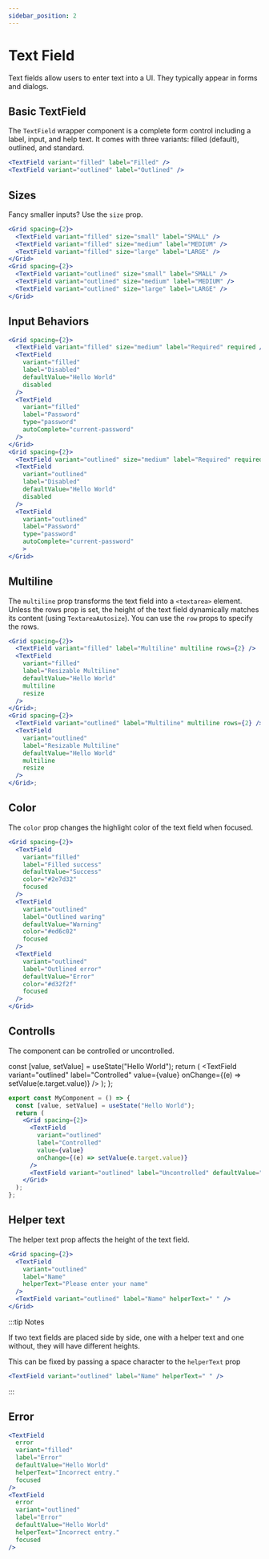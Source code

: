 ```yaml
---
sidebar_position: 2
---
```



# Text Field

Text fields allow users to enter text into a UI. They typically appear in forms and dialogs.

## Basic TextField

The `TextField` wrapper component is a complete form control including a label, input, and help text. It comes with three variants: filled (default), outlined, and standard.

<Wrapper>
  <Grid spacing={2} justifyContent="center">
    <TextField variant="filled" label="Filled" />
    <TextField variant="outlined" label="Outlined" />
  </Grid>
</Wrapper>

```jsx
<TextField variant="filled" label="Filled" />
<TextField variant="outlined" label="Outlined" />
```

## Sizes

Fancy smaller inputs? Use the `size` prop.

<Wrapper>
  <Grid spacing={2} justifyContent="center">
    <Grid spacing={2}>
      <TextField variant="filled" size="small" label="SMALL" />
      <TextField variant="filled" size="medium" label="MEDIUM" />
      <TextField variant="filled" size="large" label="LARGE" />
    </Grid>
    <Grid spacing={2}>
      <TextField variant="outlined" size="small" label="SMALL" />
      <TextField variant="outlined" size="medium" label="MEDIUM" />
      <TextField variant="outlined" size="large" label="LARGE" />
    </Grid>
  </Grid>
</Wrapper>

```jsx
<Grid spacing={2}>
  <TextField variant="filled" size="small" label="SMALL" />
  <TextField variant="filled" size="medium" label="MEDIUM" />
  <TextField variant="filled" size="large" label="LARGE" />
</Grid>
<Grid spacing={2}>
  <TextField variant="outlined" size="small" label="SMALL" />
  <TextField variant="outlined" size="medium" label="MEDIUM" />
  <TextField variant="outlined" size="large" label="LARGE" />
</Grid>
```

## Input Behaviors

<Wrapper>
  <Grid spacing={2} justifyContent="center">
    <Grid spacing={2}>
      <TextField variant="filled" size="medium" label="Required" required />
      <TextField
        variant="filled"
        label="Disabled"
        defaultValue="Hello World"
        disabled
      />
      <TextField
        variant="filled"
        label="Password"
        type="password"
        autoComplete="current-password"
      />
    </Grid>
    <Grid spacing={2}>
      <TextField variant="outlined" size="medium" label="Required" required />
      <TextField
        variant="outlined"
        label="Disabled"
        defaultValue="Hello World"
        disabled
      />
      <TextField
        variant="outlined"
        label="Password"
        type="password"
        autoComplete="current-password"
      />
    </Grid>
  </Grid>
</Wrapper>

```jsx
<Grid spacing={2}>
  <TextField variant="filled" size="medium" label="Required" required />
  <TextField
    variant="filled"
    label="Disabled"
    defaultValue="Hello World"
    disabled
  />
  <TextField
    variant="filled"
    label="Password"
    type="password"
    autoComplete="current-password"
  />
</Grid>
<Grid spacing={2}>
  <TextField variant="outlined" size="medium" label="Required" required />
  <TextField
    variant="outlined"
    label="Disabled"
    defaultValue="Hello World"
    disabled
  />
  <TextField
    variant="outlined"
    label="Password"
    type="password"
    autoComplete="current-password"
    >
</Grid>
```

## Multiline

The `multiline` prop transforms the text field into a `<textarea>` element. Unless the rows prop is set, the height of the text field dynamically matches its content (using `TextareaAutosize`). You can use the `row` props to specify the rows.

<Wrapper>
  <Grid spacing={2} justifyContent="center">
    <Grid spacing={2}>
      <TextField variant="filled" label="Multiline" multiline rows={2} />
      <TextField
        variant="filled"
        label="Resizable Multiline"
        defaultValue="Hello World"
        multiline
        resize
      />
    </Grid>
    <Grid spacing={2}>
      <TextField variant="outlined" label="Multiline" multiline rows={2} />
      <TextField
        variant="outlined"
        label="Resizable Multiline"
        defaultValue="Hello World"
        multiline
        resize
      />
    </Grid>
  </Grid>
</Wrapper>

```jsx
<Grid spacing={2}>
  <TextField variant="filled" label="Multiline" multiline rows={2} />
  <TextField
    variant="filled"
    label="Resizable Multiline"
    defaultValue="Hello World"
    multiline
    resize
  />
</Grid>;
<Grid spacing={2}>
  <TextField variant="outlined" label="Multiline" multiline rows={2} />
  <TextField
    variant="outlined"
    label="Resizable Multiline"
    defaultValue="Hello World"
    multiline
    resize
  />
</Grid>;
```

## Color

The `color` prop changes the highlight color of the text field when focused.

<Wrapper>
  <Grid spacing={2} justifyContent="center">
    <TextField
      variant="filled"
      label="Filled success"
      defaultValue="Success"
      color="#2e7d32"
      focused
    />
    <TextField
      variant="outlined"
      label="Outlined waring"
      defaultValue="Warning"
      color="#ed6c02"
      focused
    />
    <TextField
      variant="outlined"
      label="Outlined error"
      defaultValue="Error"
      color="#d32f2f"
      focused
    />
  </Grid>
</Wrapper>

```jsx
<Grid spacing={2}>
  <TextField
    variant="filled"
    label="Filled success"
    defaultValue="Success"
    color="#2e7d32"
    focused
  />
  <TextField
    variant="outlined"
    label="Outlined waring"
    defaultValue="Warning"
    color="#ed6c02"
    focused
  />
  <TextField
    variant="outlined"
    label="Outlined error"
    defaultValue="Error"
    color="#d32f2f"
    focused
  />
</Grid>
```

## Controlls

The component can be controlled or uncontrolled.

  const [value, setValue] = useState("Hello World");
  return (
    <Wrapper>
      <Grid spacing={2} justifyContent="center">
        <TextField
          variant="outlined"
          label="Controlled"
          value={value}
          onChange={(e) => setValue(e.target.value)}
        />
        <TextField variant="outlined" label="Uncontrolled" defaultValue="foo" />
      </Grid>
    </Wrapper>
  );
};

<Controlls />

```jsx
export const MyComponent = () => {
  const [value, setValue] = useState("Hello World");
  return (
    <Grid spacing={2}>
      <TextField
        variant="outlined"
        label="Controlled"
        value={value}
        onChange={(e) => setValue(e.target.value)}
      />
      <TextField variant="outlined" label="Uncontrolled" defaultValue="foo" />
    </Grid>
  );
};
```

## Helper text

The helper text prop affects the height of the text field.

<Wrapper>
  <Grid spacing={2} justifyContent="center">
    <TextField
      variant="outlined"
      label="Name"
      helperText="Please enter your name"
    />
    <TextField variant="outlined" label="Name" helperText=" " />
  </Grid>
</Wrapper>

```jsx
<Grid spacing={2}>
  <TextField
    variant="outlined"
    label="Name"
    helperText="Please enter your name"
  />
  <TextField variant="outlined" label="Name" helperText=" " />
</Grid>
```

:::tip Notes

If two text fields are placed side by side, one with a helper text and one without, they will have different heights.

This can be fixed by passing a space character to the `helperText` prop

```jsx
<TextField variant="outlined" label="Name" helperText=" " />
```

:::

## Error

<Wrapper>
  <Grid spacing={2} justifyContent="center">
    <TextField
      error
      variant="filled"
      label="Error"
      defaultValue="Hello World"
      helperText="Incorrect entry."
      focused
    />
    <TextField
      error
      variant="outlined"
      label="Error"
      defaultValue="Hello World"
      helperText="Incorrect entry."
      focused
    />
  </Grid>
</Wrapper>

```jsx
<TextField
  error
  variant="filled"
  label="Error"
  defaultValue="Hello World"
  helperText="Incorrect entry."
  focused
/>
<TextField
  error
  variant="outlined"
  label="Error"
  defaultValue="Hello World"
  helperText="Incorrect entry."
  focused
/>
```
